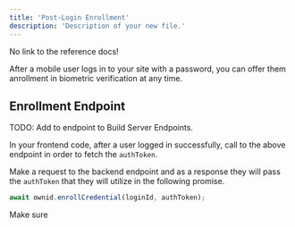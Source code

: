 ```yaml
---
title: 'Post-Login Enrollment'
description: 'Description of your new file.'
---
```


No link to the reference docs!

After a mobile user logs in to your site with a password, you can offer them anrollment in biometric verification at any time.


## Enrollment Endpoint

TODO: Add to endpoint to Build Server Endpoints.

In your frontend code, after a user logged in successfully, call to the above endpoint in order to fetch the `authToken`.

Make a request to the backend endpoint and as a response they will pass the `authToken` that they will utilize in the following promise.

```Javascript
await ownid.enrollCredential(loginId, authToken);
```
Make sure

